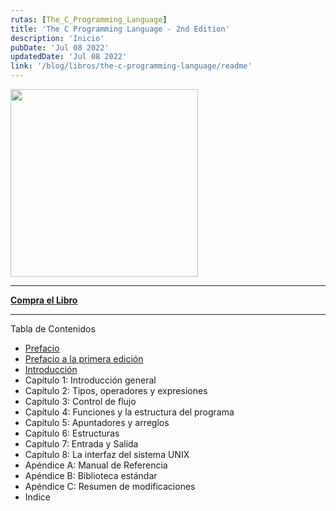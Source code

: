 ```yaml
---
rutas: [The_C_Programming_Language]
title: 'The C Programming Language - 2nd Edition'
description: 'Inicio'
pubDate: 'Jul 08 2022'
updatedDate: 'Jul 08 2022'
link: '/blog/libros/the-c-programming-language/readme'
---
```


<img src="/images/the-c-programming-language/cover.jpg" width="300" />

-----

**[Compra el Libro](https://www.goodreads.com/book/515601.The_C_Programming_Language/get_a_copy)**

-----

Tabla de Contenidos

* [Prefacio](./prefacio)
* [Prefacio a la primera edición](./prefacio1ed)
* [Introducción](./introduccion)
* Capítulo 1: Introducción general
* Capítulo 2: Tipos, operadores y expresiones
* Capítulo 3: Control de flujo
* Capítulo 4: Funciones y la estructura del programa
* Capítulo 5: Apuntadores y arreglos
* Capítulo 6: Estructuras
* Capítulo 7: Entrada y Salida
* Capítulo 8: La interfaz del sistema UNIX
* Apéndice A: Manual de Referencia
* Apéndice B: Biblioteca estándar
* Apéndice C: Resumen de modificaciones
* Indice